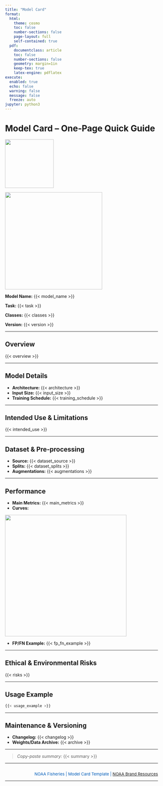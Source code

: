 ```yaml
---
title: "Model Card"
format:
  html:
    theme: cosmo
    toc: false
    number-sections: false
    page-layout: full
    self-contained: true
  pdf:
    documentclass: article
    toc: false
    number-sections: false
    geometry: margin=1in
    keep-tex: true
    latex-engine: pdflatex
execute:
  enabled: true
  echo: false
  warning: false
  message: false
  freeze: auto
jupyter: python3
---
```


# Model Card – One‑Page Quick Guide

![](https://github.com/nmfs-opensci/NOAA-NMFS-Brand-Resources/raw/0a5436d1617be38f1d536f48788d73661bcc34ed/logos/nmfs-opensci-logo3.png){width=160px align=right}

![](example_detection.png){width=320px align=right}

**Model Name:** {{< model_name >}}

**Task:** {{< task >}}

**Classes:** {{< classes >}}

**Version:** {{< version >}}

---

## Overview
{{< overview >}}

---

## Model Details
- **Architecture:** {{< architecture >}}
- **Input Size:** {{< input_size >}}
- **Training Schedule:** {{< training_schedule >}}

---

## Intended Use & Limitations
{{< intended_use >}}

---

## Dataset & Pre‑processing
- **Source:** {{< dataset_source >}}
- **Splits:** {{< dataset_splits >}}
- **Augmentations:** {{< augmentations >}}

---

## Performance
- **Main Metrics:** {{< main_metrics >}}
- **Curves:**

![](example_PR_curve.png){width=400px}

- **FP/FN Example:** {{< fp_fn_example >}}

---

## Ethical & Environmental Risks
{{< risks >}}

---

## Usage Example
```python
{{< usage_example >}}
```

---

## Maintenance & Versioning
- **Changelog:** {{< changelog >}}
- **Weights/Data Archive:** {{< archive >}}

---

> *Copy-paste summary:*
> {{< summary >}}

---

<div style="font-size:10pt; color:#005CB9; text-align:right; margin-top:2em;">
NOAA Fisheries | Model Card Template | <a href="https://github.com/nmfs-opensci/NOAA-NMFS-Brand-Resources">NOAA Brand Resources</a>
</div>

---